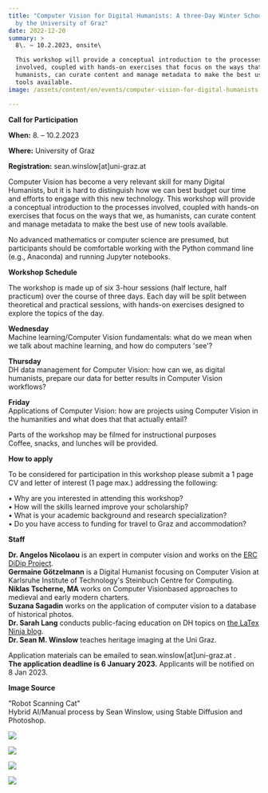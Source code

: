 ```yaml
---
title: "Computer Vision for Digital Humanists: A three-Day Winter School hosted
  by the University of Graz"
date: 2022-12-20
summary: >
  8\. – 10.2.2023, onsite\

  This workshop will provide a conceptual introduction to the processes
  involved, coupled with hands-on exercises that focus on the ways that we, as
  humanists, can curate content and manage metadata to make the best use of new
  tools available.
image: /assets/content/en/events/computer-vision-for-digital-humanists-a-three-day-winter-school-hosted-by-the-university-of-graz/image.png

---
```


**Call for Participation**

**When:** 8. – 10.2.2023

**Where:** University of Graz

**Registration:** sean.winslow\[at]uni-graz.at

Computer Vision has become a very relevant skill for many Digital Humanists, but it is hard to distinguish how we can best budget our time and efforts to engage with this new technology. This workshop will provide a conceptual introduction to the processes involved, coupled with hands-on exercises that focus on the ways that we, as humanists, can curate content and manage metadata to make the best use of new tools available.

No advanced mathematics or computer science are presumed, but participants should be comfortable working with the Python command line (e.g., Anaconda) and running Jupyter notebooks.

**Workshop Schedule**

The workshop is made up of six 3-hour sessions (half lecture, half practicum) over the course of three days. Each day will be split between theoretical and practical sessions, with hands-on exercises designed to explore the topics of the day.

**Wednesday**\
Machine learning/Computer Vision fundamentals: what do we mean when we talk about machine learning, and how do computers 'see'?

**Thursday**\
DH data management for Computer Vision: how can we, as digital humanists, prepare our data for better results in Computer Vision workflows?

**Friday**\
Applications of Computer Vision: how are projects using Computer Vision in the humanities and what does that that actually entail?

Parts of the workshop may be filmed for instructional purposes\
Coffee, snacks, and lunches will be provided.

**How to apply**

To be considered for participation in this workshop please submit a 1 page CV and letter of interest (1 page max.) addressing the following:

• Why are you interested in attending this workshop?\
• How will the skills learned improve your scholarship?\
• What is your academic background and research specialization?\
• Do you have access to funding for travel to Graz and accommodation?

**Staff**

**Dr. Angelos Nicolaou** is an expert in computer vision and works on the [ERC DiDip Project](https://didip.hypotheses.org/).\
**Germaine Götzelmann** is a Digital Humanist focusing on Computer Vision at Karlsruhe Institute of Technology's Steinbuch Centre for Computing.\
**Niklas Tscherne, MA** works on Computer Visionbased approaches to medieval and early modern charters.\
**Suzana Sagadin** works on the application of computer vision to a database of historical photos.\
**Dr. Sarah Lang** conducts public-facing education on DH topics on [the LaTex Ninja blog](https://latex-ninja.com/).\
**Dr. Sean M. Winslow** teaches heritage imaging at the Uni Graz.

Application materials can be emailed to sean.winslow\[at]uni-graz.at .\
**The application deadline is 6 January 2023.** Applicants will be notified on 8 Jan 2023.

**Image Source**

"Robot Scanning Cat"\
Hybrid AI/Manual process by Sean Winslow, using Stable Diffusion and Photoshop.

![](/assets/content/en/events/computer-vision-for-digital-humanists-a-three-day-winter-school-hosted-by-the-university-of-graz/clariah-at-logo-transparent-1024x415.png)

![](/assets/content/en/events/computer-vision-for-digital-humanists-a-three-day-winter-school-hosted-by-the-university-of-graz/bildschirmfoto-2022-12-20-um-12.46.31-1024x435.png)

![](/assets/content/en/events/computer-vision-for-digital-humanists-a-three-day-winter-school-hosted-by-the-university-of-graz/logo_uni_graz_4c_0.png)

![](/assets/content/en/events/computer-vision-for-digital-humanists-a-three-day-winter-school-hosted-by-the-university-of-graz/2018-11-22_zim_schwarz_typo3.png)
